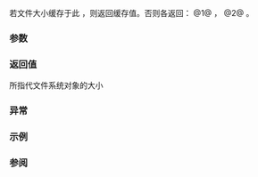 {{cpp/filesystem/directory_entry/title|file_size}}
{{cpp/filesystem/directory_entry/navbar}}
{{dcl begin}}
{{dcl|num=1|since=c++17|
std::uintmax_t file_size() const;
}}
{{dcl|num=2|since=c++17|
std::uintmax_t file_size( std::error_code&amp; ec ) const noexcept;
}}
{{dcl end}}

若文件大小缓存于此 {{tt|directory_entry}}，则返回缓存值。否则各返回：
@1@ {{c|std::filesystem::file_size(path())}}，
@2@ {{c|std::filesystem::file_size(path(), ec)}}。

===参数===
{{par begin}}
{{par | ec | 不抛出重载中报告错误的输出形参}}
{{par end}}

===返回值===
所指代文件系统对象的大小

===异常===
{{cpp/filesystem/error_handling|p|throw=1/2}}

===示例===
{{example
|以下程序以人类可读的形式打印出给定目录中的文件以及其大小。
|code=
#include &lt;cmath&gt;
#include &lt;cstdint&gt;
#include &lt;filesystem&gt;
#include &lt;iostream&gt;

struct HumanReadable
{
    std::uintmax_t size{};

    template&lt;typename Os&gt; friend Os&amp; operator&lt;&lt;(Os&amp; os, HumanReadable hr)
    {
        int i{};
        double mantissa = hr.size;
        for (; mantissa &gt;= 1024.0; mantissa /= 1024.0, ++i)
        {}
        os &lt;&lt; std::ceil(mantissa * 10.0) / 10.0 &lt;&lt; i["BKMGTPE"];
        return i ? os &lt;&lt; "B (" &lt;&lt; hr.size &lt;&lt; ')' : os;
    }
};

int main(int argc, const char* argv[])
{
    const auto dir = argc == 2 ? std::filesystem::path{argv[1]}
                               : std::filesystem::current_path();

    for (std::filesystem::directory_entry const&amp; entry : 
         std::filesystem::directory_iterator(dir))
        if (entry.is_regular_file())
            std::cout &lt;&lt; entry.path().filename() &lt;&lt; " size: "
                      &lt;&lt; HumanReadable{entry.file_size()} &lt;&lt; '\n';
}
|p=true
|output=
"boost_1_73_0.tar.bz2" size: 104.2MB (109247910)
"CppCon 2018 - Jon Kalb “Copy Elision”.mp4" size: 15.7MB (16411990)
"cppreference-doc-20190607.tar.xz" size: 6.3MB (6531336)
"hana.hpp" size: 6.7KB (6807)
}}

===参阅===
{{dsc begin}}
{{dsc inc|cpp/filesystem/dsc file_size}}
{{dsc end}}

{{langlinks|de|en|es|fr|it|ja|pt|ru}}